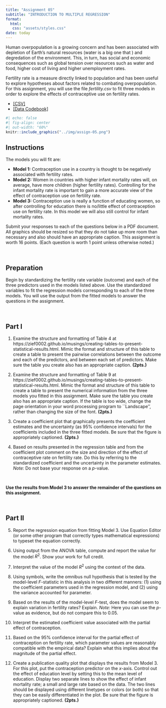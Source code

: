 ```yaml
---
title: "Assignment 05"
subtitle: "INTRODUCTION TO MULTIPLE REGRESSION"
format:
  html:
   css: "assets/styles.css"
date: today
---
```



Human overpopulation is a growing concern and has been associated with depletion of Earth’s natural resources (water is a big one that ) and degredation of the environment. This, in turn, has social and economic consequences such as global tension over resources such as water and food, higher cost of living and higher unemployment rates. 

Fertility rate is a measure directly linked to population and has been useful to explore hypotheses about factors related to combating overpopulation. For this assignment, you will use the file *fertility.csv* to fit three models in order to explore the effects of contraceptive use on fertility rates. 

- [[CSV]](https://raw.githubusercontent.com/zief0002/rustic-penguin/main/data/fertility.csv)
- [[Data Codebook]](https://zief0002.github.io/rustic-penguin/codebooks/fertility.html)


```r
#| echo: false
#| fig-align: center
#| out-width: "60%"
knitr::include_graphics("../img/assign-05.png")
```


## Instructions

The models you will fit are:

- **Model 1:** Contraception use in a country is thought to be negatively associated with fertility rates.
- **Model 2:** Women in countries with higher infant mortality rates will, on average, have more children (higher fertility rates). Controlling for the infant mortality rate is important to gain a more accurate view of the effect of contraception use on fertility rate.
- **Model 3:** Contraception use is really a function of educating women, so after controlling for education there is no/little effect of contraception use on fertility rate. In this model we will also still control for infant mortality rates.


Submit your responses to each of the questions below in a PDF document. All graphics should be resized so that they do not take up more room than necessary and also should have an appropriate caption. This assignment is worth 16 points. (Each question is worth 1 point unless otherwise noted.)

<br />


## Preparation

Begin by standardizing the fertility rate variable (outcome) and each of the three predictors used in the models listed above. Use the standardized variables to fit the regression models corresponding to each of the three models. You will use the output from the fitted models to answer the questions in the assignment.

<br />


## Part I

1. Examine the structure and formatting of Table 4 at https://zief0002.github.io/musings/creating-tables-to-present-statistical-results.html. Mimic the format and structure of this table to create a table to present the pairwise correlations between the outcome and each of the predictors, and between each set of predictors. Make sure the table you create also has an appropriate caption. **(2pts.)**

2. Examine the structure and formatting of Table 9 at https://zief0002.github.io/musings/creating-tables-to-present-statistical-results.html. Mimic the format and structure of this table to create a table to present the numerical information from the three models you fitted in this assignment. Make sure the table you create also has an appropriate caption. If the table is too wide, change the page orientation in your word processing program to ``Landscape'', rather than changing the size of the font. **(2pts.)**

3. Create a coefficient plot that graphically presents the coefficient estimates and the uncertainty (as 95% confidence intervals) for the coefficients included in the three fitted models. Be sure that the figure is appropriately captioned. **(2pts.)**

4. Based on results presented in the regression table and from the coefficient plot comment on the size and direction of the effect of contraceptive rate on fertility rate. Do this by referring to the standardized coefficient and the uncertainty in the parameter estimates. *Note:* Do not base your response on a *p*-value.

<br />

**Use the results from Model 3 to answer the remainder of the questions on this assignment.**

<br />


## Part II

5. Report the regression equation from fitting Model 3. Use Equation Editor (or some other program that correctly types mathematical expressions) to typeset the equation correctly.

6. Using output from the ANOVA table, compute and report the value for the model $R^2$. Show your work for full credit.

7. Interpret the value of the model $R^2$ using the context of the data.

8. Using symbols, write the omnibus null hypothesis that is tested by the model-level *F*-statistic in this analysis in two different manners: (1) using the coefficient parameters used in the regression model, and (2) using the variance accounted for parameter.

9. Based on the results of the model-level *F*-test, does the model seem to explain variation in fertility rates? Explain. *Note:* Here you can use the *p*-value as evidence, but do not compare this to 0.05.

10. Interpret the estimated coefficient value associated with the partial effect of contraception.

11. Based on the 95% confidence interval for the partial effect of contraception on fertility rate, which parameter values are reasonably compatible with the empirical data? Explain what this implies about the magnitude of the partial effect. 

12. Create a publication quality plot that displays the results from Model 3. For this plot, put the contraception predictor on the *x*-axis. Control out the effect of education level by setting this to the mean level of education. Display two separate lines to show the effect of infant mortality rate; a small and large rate based on the data. The two lines should be displayed using different linetypes or colors (or both) so that they can be easily differentiated in the plot. Be sure that the figure is appropriately captioned. **(2pts.)**


<br />


